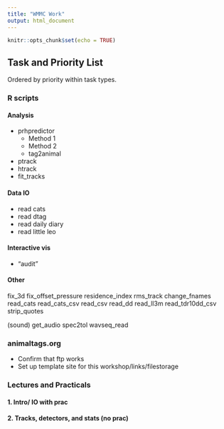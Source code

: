 ```yaml
---
title: "WMMC Work"
output: html_document
---
```


```r
knitr::opts_chunk$set(echo = TRUE)
```

## Task and Priority List
Ordered by priority within task types.

### R scripts

#### Analysis

- prhpredictor
  - Method 1
  - Method 2
  - tag2animal
- ptrack
- htrack
- fit_tracks

#### Data IO

- read cats
- read dtag
- read daily diary
- read little leo

#### Interactive vis

- "audit"

#### Other

fix_3d
fix_offset_pressure
residence_index
rms_track
change_fnames
read_cats
read_cats_csv
read_csv
read_dd
read_ll3m
read_tdr10dd_csv
strip_quotes

(sound)
get_audio
spec2tol
wavseq_read

### animaltags.org

- Confirm that ftp works
- Set up template site for this workshop/links/filestorage

### Lectures and Practicals

#### 1. Intro/ IO with prac

#### 2. Tracks, detectors, and stats (no prac)